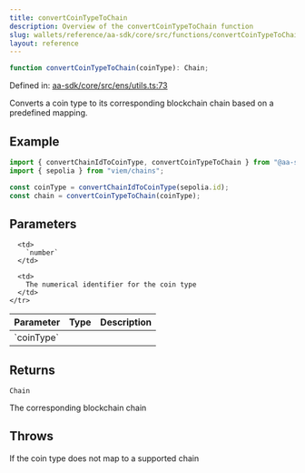 ```yaml
---
title: convertCoinTypeToChain
description: Overview of the convertCoinTypeToChain function
slug: wallets/reference/aa-sdk/core/src/functions/convertCoinTypeToChain
layout: reference
---
```


```ts
function convertCoinTypeToChain(coinType): Chain;
```

Defined in: [aa-sdk/core/src/ens/utils.ts:73](https://github.com/alchemyplatform/aa-sdk/blob/4987bdd63823427c48ec21401b71fa3cfc2d0675/aa-sdk/core/src/ens/utils.ts#L73)

Converts a coin type to its corresponding blockchain chain based on a predefined mapping.

## Example

```ts
import { convertChainIdToCoinType, convertCoinTypeToChain } from "@aa-sdk/core";
import { sepolia } from "viem/chains";

const coinType = convertChainIdToCoinType(sepolia.id);
const chain = convertCoinTypeToChain(coinType);
```

## Parameters

<table>
  <thead>
    <tr>
      <th align="left">Parameter</th>
      <th align="left">Type</th>
      <th align="left">Description</th>
    </tr>
  </thead>

  <tbody>
    <tr>
      <td>
        `coinType`
      </td>

      <td>
        `number`
      </td>

      <td>
        The numerical identifier for the coin type
      </td>
    </tr>

  </tbody>
</table>

## Returns

`Chain`

The corresponding blockchain chain

## Throws

If the coin type does not map to a supported chain
